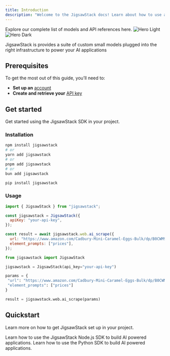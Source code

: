 ```yaml
---
title: Introduction
description: "Welcome to the JigsawStack docs! Learn about how to use and integrate small models in your application."
---
```


<Card title="Models" href="/docs/api-reference/authentication">
  Explore our complete list of models and API references here.
</Card>

<img className="block dark:hidden" src="/images/banner.png" alt="Hero Light" />
<img className="hidden dark:block" src="/images/banner.png" alt="Hero Dark" />

JigsawStack is provides a suite of custom small models plugged into the right infrastructure to power your AI applications

## Prerequisites

To get the most out of this guide, you’ll need to:

- **Set up an** [account](https://jigsawstack.com/dashboard)
- **Create and retrieve your** [API key](https://jigsawstack.com/dashboard)

## Get started

Get started using the JigsawStack SDK in your project.

### Installation

<CodeGroup>

```bash node.js
npm install jigsawstack
# or
yarn add jigsawstack
# or
pnpm add jigsawstack
# or
bun add jigsawstack
```

```bash python
pip install jigsawstack
```

</CodeGroup>

### Usage

<CodeGroup>

```javascript node.js
import { JigsawStack } from "jigsawstack";

const jigsawstack = JigsawStack({
  apiKey: "your-api-key",
});

const result = await jigsawstack.web.ai_scrape({
  url: "https://www.amazon.com/Cadbury-Mini-Caramel-Eggs-Bulk/dp/B0CWM99G5W",
  element_prompts: ["prices"],
});
```

```py python
from jigsawstack import JigsawStack

jigsawstack = JigsawStack(api_key="your-api-key")

params = {
 "url": "https://www.amazon.com/Cadbury-Mini-Caramel-Eggs-Bulk/dp/B0CWM99G5W",
 "element_prompts": ["prices"]
}

result = jigsawstack.web.ai_scrape(params)
```

</CodeGroup>

## Quickstart

Learn more on how to get JigsawStack set up in your project.

<CardGroup cols={2}>
  <Card
    title="Node.js Quickstart"
    icon="js"
    href="/docs/quick-start/node/introduction"
  >
    Learn how to use the JigsawStack Node.js SDK to build AI powered
    applications.
  </Card>
  <Card
    title="Python Quickstart"
    icon="python"
    href="/docs/quick-start/python/introduction"
  >
    Learn how to use the Python SDK to build AI powered applications.
  </Card>
</CardGroup>
